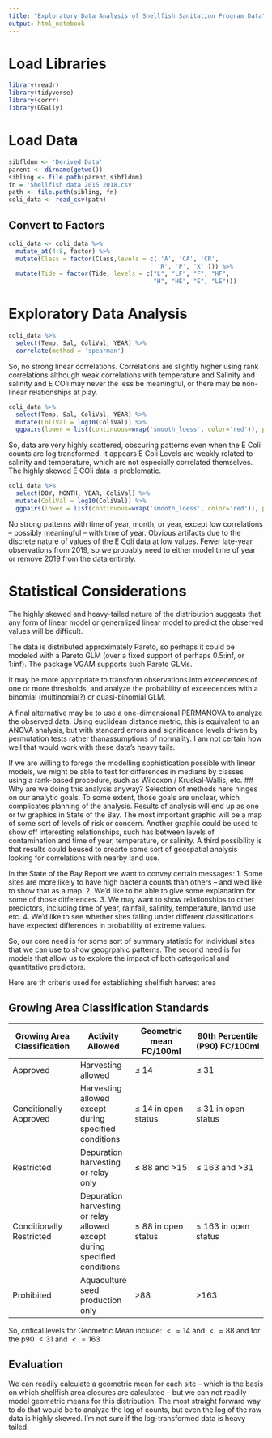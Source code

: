 ```yaml
---
title: "Exploratory Data Analysis of Shellfish Sanitation Program Data"
output: html_notebook
---
```



# Load Libraries
```r
library(readr)
library(tidyverse)
library(corrr)
library(GGally)
```

# Load Data
```r
sibfldnm <- 'Derived Data'
parent <- dirname(getwd())
sibling <- file.path(parent,sibfldnm)
fn = 'Shellfish data 2015 2018.csv'
path <- file.path(sibling, fn)
coli_data <- read_csv(path)

```
## Convert to Factors
```r
coli_data <- coli_data %>%
  mutate_at(4:8, factor) %>%
  mutate(Class = factor(Class,levels = c( 'A', 'CA', 'CR',
                                         'R', 'P', 'X' ))) %>%
  mutate(Tide = factor(Tide, levels = c("L", "LF", "F", "HF",
                                        "H", "HE", "E", "LE")))
```

# Exploratory Data Analysis
```r
coli_data %>% 
  select(Temp, Sal, ColiVal, YEAR) %>%
  correlate(method = 'spearman')
```
So, no strong linear correlations.  Correlations are slightly higher using rank correlations.although weak correlations with  temperature and Salinity and salinity and E COli may never the less be meaningful, or there may be non-linear relationships at play.

```r
coli_data %>% 
  select(Temp, Sal, ColiVal, YEAR) %>%
  mutate(ColiVal = log10(ColiVal)) %>%
  ggpairs(lower = list(continuous=wrap('smooth_loess', color='red')), progress=FALSE)
```
So, data are very highly scattered, obscuring patterns even when the E Coli counts are log transformed. It appears E Coli Levels are weakly related to salinity and temperature, which are not especially correlated themselves.  The highly skewed E COli data is problematic.

```r
coli_data %>%
  select(DOY, MONTH, YEAR, ColiVal) %>%
  mutate(ColiVal = log10(ColiVal)) %>%
  ggpairs(lower = list(continuous=wrap('smooth_loess', color='red')), progress=FALSE) 
```
No strong  patterns with time of year, month, or year, except low correlations -- possibly meaningful -- with time of year. Obvious artifacts due to the  discrete nature of values of the E Coli data at low values. Fewer late-year observations from 2019, so we probably need to either model time of year or remove 2019 from the data entirely.

# Statistical Considerations
The highly skewed and heavy-tailed nature of the distribution suggests that any form of linear model or generalized linear model to predict the observed values will be difficult.

The data is distributed approximately Pareto, so perhaps it could be modeled with a Pareto GLM (over a fixed support of perhaps 0.5:inf, or 1:inf). The package VGAM supports such Pareto GLMs.

It may be more appropriate to transform observations into exceedences of one or more thresholds, and analyze the probability of exceedences with a binomial (multinomial?) or quasi-binomial GLM.

A final alternative may be to use a one-dimensional PERMANOVA to analyze the observed data. Using euclidean distance metric, this is equivalent to an ANOVA analysis, but with standard errors and significance levels driven by permutation tests rather thanassumptions of normality.  I am not certain how well that would work with these data's heavy tails.

If we are willing to forego the modelling sophistication possible with linear models, we might be able to test for differences in medians by classes using a rank-based procedure, such as Wilcoxon / Kruskal-Wallis, etc.
## Why are we doing this analysis anyway?
Selection of methods here hinges on our analytic goals. To some extent, those goals are unclear, which complicates planning of the analysis. Results of analysis will end up as one or tw graphics in State of the Bay.  The most important graphic will be a map of some sort of levels of risk or concern. Another graphic could be used to show off interesting relationships, such has between levels of contamination and time of year, temperature, or salinity.  A third possibility is that results could beused to crearte some sort of geospatial analysis looking for correlations with nearby land use.

In the State of the Bay Report we want to convey certain messages:
1. Some sites are more likely to have high bacteria counts than others -- and we'd like to show that as a map.
2. We'd like to be able to give some explanation for some of those differences.
3. We may want to show relationships to other predictors, including time of year, rainfall, salinity, temperature, lanmd use etc.
4. We'd like to see whether sites falling under different classifications have expected differences in probability of extreme values.

So, our core need is for some sort of summary statistic for individual sites that we can use to show geogrpahic patterns.  The second need is for models that allow us to explore the impact of both categorical and quantitative predictors.

Here are th criteris used for establishing shellfish harvest area

## Growing Area Classification Standards
Growing Area Classification | Activity Allowed |	Geometric mean FC/100ml	| 90th Percentile (P90) FC/100ml
----------------------------|------------------|--------------------------|-------------------------------
Approved	               | Harvesting allowed	                                                      | ≤ 14	              | ≤ 31
Conditionally Approved	 | Harvesting allowed except during specified conditions	                  | ≤ 14 in open status	| ≤ 31 in open status
Restricted	             | Depuration harvesting or relay only	                                    | ≤ 88 and >15	      | ≤ 163 and >31
Conditionally Restricted |Depuration harvesting or relay allowed except during specified conditions	| ≤ 88 in open status	| ≤ 163 in open status
Prohibited	             | Aquaculture seed production only	                                        | >88	                |>163

So, critical levels for Geometric Mean include:
$<=14$ and  $<= 88$
and for the p90
$< 31$ and $<= 163$

## Evaluation
We can readily calculate a geometric mean for each site -- which is the basis on which shellfish area closures are calculated -- but we can not readily model geometric means for this distribution.  The most straight forward way to do that would be to analyze the log of counts, but even the log of the raw data is highly skewed.  I'm not sure if the log-transformed data is heavy tailed.




